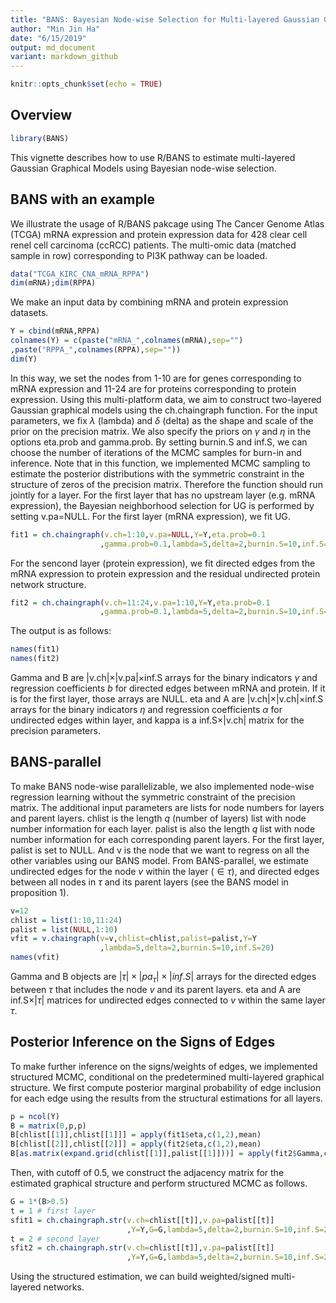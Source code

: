 ```yaml
---
title: "BANS: Bayesian Node-wise Selection for Multi-layered Gaussian Graphicl Models"
author: "Min Jin Ha"
date: "6/15/2019"
output: md_document
variant: markdown_github
---
```


```r
knitr::opts_chunk$set(echo = TRUE)
```

## Overview
```r
library(BANS)
```
This vignette describes how to use R/BANS to estimate multi-layered Gaussian Graphical Models using Bayesian node-wise selection.

## BANS with an example
We illustrate the usage of R/BANS pakcage using The Cancer Genome Atlas (TCGA) mRNA expression and protein expression data for 428 clear cell renel cell carcinoma (ccRCC) patients. The multi-omic data (matched sample in row) corresponding to PI3K pathway can be loaded.
```r
data("TCGA_KIRC_CNA_mRNA_RPPA")
dim(mRNA);dim(RPPA)
```
We make an input data by combining mRNA and protein expression datasets.
```r
Y = cbind(mRNA,RPPA)
colnames(Y) = c(paste("mRNA_",colnames(mRNA),sep="")
,paste("RPPA_",colnames(RPPA),sep=""))
dim(Y)
```
In this way, we set the nodes from 1-10 are for genes corresponding to mRNA expression and 11-24 are for proteins corresponding to protein expression. Using this multi-platform data, we aim to construct two-layered Gaussian graphical models using the ch.chaingraph function. For the input parameters, we fix $\lambda$ (lambda) and $\delta$ (delta) as the shape and scale of the prior on the precision matrix. We also specify the priors on $\gamma$ and $\eta$ in the options eta.prob and gamma.prob. By setting burnin.S and inf.S, we can choose the number of iterations of the MCMC samples for burn-in and inference. Note that in this function, we implemented MCMC sampling to estimate the posterior distributions with the symmetric constraint in the structure of zeros of the precision matrix. Therefore the function should run jointly for a layer. For the first layer that has no upstream layer (e.g. mRNA expression), the Bayesian neighborhood selection for UG is performed by setting v.pa=NULL. For the first layer (mRNA expression), we fit UG.
```r
fit1 = ch.chaingraph(v.ch=1:10,v.pa=NULL,Y=Y,eta.prob=0.1
                    ,gamma.prob=0.1,lambda=5,delta=2,burnin.S=10,inf.S=20)
```
For the sencond layer (protein expression), we fit directed edges from the mRNA expression to protein expression and the residual undirected protein network structure.
```r
fit2 = ch.chaingraph(v.ch=11:24,v.pa=1:10,Y=Y,eta.prob=0.1
                    ,gamma.prob=0.1,lambda=5,delta=2,burnin.S=10,inf.S=20)
```
The output is as follows:
```r
names(fit1)
names(fit2)
```
Gamma and B are |v.ch|$\times$|v.pa|$\times$inf.S arrays for the binary indicators $\gamma$ and regression coefficients $b$ for directed edges between mRNA and protein. If it is for the first layer, those arrays are NULL. eta and A are |v.ch|$\times$|v.ch|$\times$inf.S arrays for the binary indicators $\eta$ and regression coefficients $\alpha$ for undirected edges within layer, and kappa is a inf.S$\times$|v.ch| matrix for the precision parameters.

## BANS-parallel
To make BANS node-wise parallelizable, we also implemented node-wise regression learning without the symmetric constraint of the precision matrix. The additional input parameters are lists for node numbers for layers and parent layers. chlist is the length $q$ (number of layers) list with node number information for each layer. palist is also the length $q$ list with node number information for each corresponding parent layers. For the first layer, palist is set to NULL. And v is the node that we want to regress on all the other variables using our BANS model. From BANS-parallel, we estimate undirected edges for the node $v$ within the layer ($\in\tau$), and directed edges between all nodes in $\tau$ and its parent layers (see the BANS model in proposition 1).
```r
v=12
chlist = list(1:10,11:24)
palist = list(NULL,1:10)
vfit = v.chaingraph(v=v,chlist=chlist,palist=palist,Y=Y
                    ,lambda=5,delta=2,burnin.S=10,inf.S=20)
names(vfit)
```
Gamma and B objects are $|\tau| \times |pa_\tau|\times |inf.S|$ arrays for the directed edges between $\tau$ that includes the node $v$ and its parent layers. eta and A are inf.S$\times |\tau|$ matrices for undirected edges connected to $v$ within the same layer $\tau$.

## Posterior Inference on the Signs of Edges 
To make further inference on the signs/weights of edges, we implemented structured MCMC, conditional on the predetermined multi-layered graphical structure. We first compute posterior marginal probability of edge inclusion for each edge using the results from the structural estimations for all layers.
```r
p = ncol(Y)
B = matrix(0,p,p)
B[chlist[[1]],chlist[[1]]] = apply(fit1$eta,c(1,2),mean)
B[chlist[[2]],chlist[[2]]] = apply(fit2$eta,c(1,2),mean)
B[as.matrix(expand.grid(chlist[[1]],palist[[1]]))] = apply(fit2$Gamma,c(1,2),mean)
```
Then, with cutoff of 0.5, we construct the adjacency matrix for the estimated graphical structure and perform structured MCMC as follows.
```r
G = 1*(B>0.5)
t = 1 # first layer
sfit1 = ch.chaingraph.str(v.ch=chlist[[t]],v.pa=palist[[t]]
                          ,Y=Y,G=G,lambda=5,delta=2,burnin.S=10,inf.S=20)
t = 2 # second layer
sfit2 = ch.chaingraph.str(v.ch=chlist[[t]],v.pa=palist[[t]]
                          ,Y=Y,G=G,lambda=5,delta=2,burnin.S=10,inf.S=20)
```
Using the structured estimation, we can build weighted/signed multi-layered networks.



